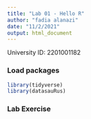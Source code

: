 ```yaml
---
title: "Lab 01 - Hello R"
author: "fadia alanazi"
date: "11/2/2021"
output: html_document
---
```


University ID: 2201001182

### Load packages

```r
library(tidyverse) 
library(datasauRus)
```


### Lab Exercise

